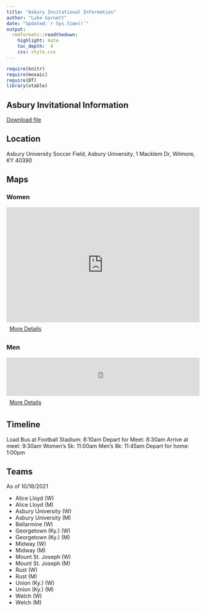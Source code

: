 ```yaml
---
title: "Asbury Invitational Information"
author: "Luke Garnett"
date: "Updated:`r Sys.time()`"
output:
  rmdformats::readthedown:
    highlight: kate
    toc_depth:  4
    css: style.css
---
```


```r
require(knitr)
require(mosaic)
require(DT)
library(xtable)
```

## Asbury Invitational Information

<a href="Asbury.pdf" target="_blank" class="btn btn-lg btn-outline">
    <i class="fa fa-file-pdf-o"></i>
    Download file
</a>

## Location 

Asbury University Soccer Field, Asbury University, 1 Macklem Dr, Wilmore, KY 40390

## Maps

### Women

<iframe id='mapmyfitness_route' src='https://www.mapmyrun.com/routes/view/embedded/4700500288?width=600&height=600&link=true&line_color=E60066ff&rgbhex=ff6600&distance_markers=0&unit_type=metric&map_mode=SATELLITE&show_marker_every=1&last_updated=2021-10-20T15:40:14+00:00' height='300px' width='100%' frameborder='0'></iframe><div style="padding-left:8px;padding-top:8px;padding-bottom:8px"><a target="_blank" rel="noopener noreferrer" href="https://www.mapmyrun.com/routes/view/4700500288">More Details</a></div>

### Men

<iframe id='mapmyfitness_route' src='https://www.mapmyrun.com/routes/view/embedded/4700500288?width=600&height=400&link=true&line_color=E60066ff&rgbhex=ff6600&distance_markers=1&unit_type=metric&map_mode=ROADMAP&show_marker_every=1&last_updated=2021-10-20T15:51:06+00:00' height='100px' width='100%' frameborder='0'></iframe><div style="padding-left:8px;padding-top:8px;padding-bottom:8px"><a target="_blank" rel="noopener noreferrer" href="https://www.mapmyrun.com/routes/view/4700500288">More Details</a></div>

## Timeline

Load Bus at Football Stadium: 8:10am
Depart for Meet: 8:30am
Arrive at meet: 9:30am
Women's 5k: 11:00am
Men's 8k: 11:45am
Depart for home: 1:00pm

## Teams

As of 10/18/2021

	
	
- Alice Lloyd (W)
- Alice Lloyd (M)
- Asbury University (W)
- Asbury University (M)
- Bellarmine (W)
- Georgetown (Ky.) (W)
- Georgetown (Ky.) (M)
- Midway (W)
- Midway (M)
- Mount St. Joseph (W)
- Mount St. Joseph (M)
- Rust (W)
- Rust (M)
- Union (Ky.) (W)
- Union (Ky.) (M)
- Welch (W)
- Welch (M)